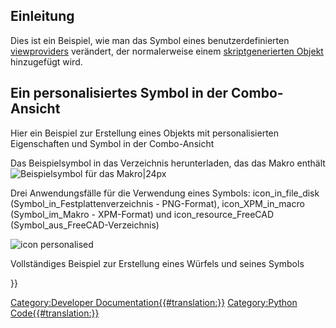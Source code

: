 <languages/>

== Einleitung ==

Dies ist ein Beispiel, wie man das Symbol eines benutzerdefinierten [[Viewprovider/de|viewproviders]] verändert, der normalerweise einem [[scripted_objects/de|skriptgenerierten Objekt]] hinzugefügt wird.

==Ein personalisiertes Symbol in der Combo-Ansicht==

Hier ein Beispiel zur Erstellung eines Objekts mit personalisierten Eigenschaften und Symbol in der Combo-Ansicht 

Das Beispielsymbol in das Verzeichnis herunterladen, das das Makro enthält [[File:FreeCADIco.png|Beispielsymbol für das Makro|24px]]

Drei Anwendungsfälle für die Verwendung eines Symbols: icon_in_file_disk (Symbol_in_Festplattenverzeichnis - PNG-Format), icon_XPM_in_macro (Symbol_im_Makro - XPM-Format) und icon_resource_FreeCAD (Symbol_aus_FreeCAD-Verzeichnis)

[[File:Qt_Example_02.png|icon personalised]]
{{clear}}

{{Code|code=
import PySide
import FreeCAD, FreeCADGui, Part
from pivy import coin
from PySide import QtGui ,QtCore
from PySide.QtGui import *
from PySide.QtCore import *
import Draft

global path
param = FreeCAD.ParamGet("User parameter:BaseApp/Preferences/Macro")# macro path in FreeCAD preferences
path = param.GetString("MacroPath","") + "/"                        # macro path
path = path.replace("\\","/")                                       # convert the "\" to "/"


class IconViewProviderToFile:                                       # Class ViewProvider create Property view of object
    def __init__( self, obj, icon):
        self.icone = icon
        
    def getIcon(self):                                              # GetIcon
        return self.icone
        
    def attach(self, obj):                                          # Property view of object
        self.modes = []
        self.modes.append("Flat Lines")
        self.modes.append("Shaded")
        self.modes.append("Wireframe")
        self.modes.append("Points")
        obj.addDisplayMode( coin.SoGroup(),"Flat Lines" )           # Display Mode
        obj.addDisplayMode( coin.SoGroup(),"Shaded" )
        obj.addDisplayMode( coin.SoGroup(),"Wireframe" )
        obj.addDisplayMode( coin.SoGroup(),"Points" )
        return self.modes

    def getDisplayModes(self,obj):
        return self.modes

#####################################################
########## Example with icon to file # begin ########
#####################################################

object1 = FreeCAD.ActiveDocument.addObject("App::FeaturePython", "Icon_In_File_Disk")                                     # create your object
object1.addProperty("App::PropertyString","Identity", "ExampleTitle0", "Identity of object").Identity = "FCSpring"        # Identity of object
object1.addProperty("App::PropertyFloat" ,"Pitch",    "ExampleTitle0", "Pitch betwen 2 heads").Pitch  = 2.0               # other Property Data
object1.addProperty("App::PropertyBool"  ,"View",     "ExampleTitle1", "Hello world").View            = True              # ...
object1.addProperty("App::PropertyColor" ,"LineColor","ExampleTitle2", "Color to choice").LineColor   = (0.13,0.15,0.37)  # ...
#...other Property Data
#...other Property Data
#
object1.ViewObject.Proxy = IconViewProviderToFile( object1, path + "FreeCADIco.png")                                      # icon download to file
App.ActiveDocument.recompute()
#
#__Detail__:
# FreeCAD.ActiveDocument.addObject( = create now object personalized
# "App::FeaturePython",             = object as FeaturePython
# "Icon_In_File_Disk")              = internal name of your object
#
#
# "App::PropertyString",    = type of Property , availlable : PropertyString, PropertyFloat, PropertyBool, PropertyColor
# "Identity",               = name of the feature
# "ExampleTitle0",          = title of the "section"
# "Identity of object")     = tooltip displayed on mouse
# .Identity                 = variable (same of name of the feature)
# object1.ViewObject.Proxy  = create the view object and gives the icon
#
########## example with icon to file end



#####################################################
########## Example with icon in macro # begin #######
#####################################################

def setIconInMacro(self):        # def contener the icon in format .xpm
    # File format XPM created by Gimp "https://www.gimp.org/"
    # Choice palette Tango
    # Create your masterwork ...
    # For export the image in XPM format
    #     Menu File > Export as > .xpm
    # (For convert image true color in Tango color palette : 
    #     Menu Image > Mode > Indexed ... > Use custom palette > Tango Icon Theme > Convert)
    return """
            /* XPM */
            static char * XPM[] = {
            "22 24 5 1",
            " 	c None",
            ".	c #CE5C00",
            "+	c #EDD400",
            "@	c #F57900",
            "#	c #8F5902",
            "                      ",
            "                      ",
            "  ....                ",
            "  ..@@@@..            ",
            "  . ...@......        ",
            "  .+++++++++...       ",
            "  .      ....++...    ",
            "  .@..@@@@@@.+++++..  ",
            "  .@@@@@..#  ++++ ..  ",
            "  .       ++++  .@..  ",
            "  .++++++++  .@@@.+.  ",
            " .      ..@@@@@. ++.  ",
            " ..@@@@@@@@@.  +++ .  ",
            " ....@...# +++++ @..  ",
            " .    ++++++++ .@. .  ",
            " .++++++++  .@@@@ .   ",
            " .   #....@@@@. ++.   ",
            " .@@@@@@@@@.. +++ .   ",
            " ........  +++++...   ",
            " ...  ..+++++ ..@..   ",
            "    ......  .@@@ +.   ",
            "          ......++.   ",
            "                ...   ",
            "                      "};
        """

object2 = FreeCAD.ActiveDocument.addObject("App::FeaturePython", "Icon_XPM_In_Macro")                                    #
object2.addProperty("App::PropertyString","Identity","ExampleTitle","Identity of object").Identity = "FCSpring"
#...other Property Data
#...other Property Data
#
object2.ViewObject.Proxy = IconViewProviderToFile( object2, setIconInMacro(""))              # icon in macro (.XPM)
App.ActiveDocument.recompute()
########## example with icon in macro end



####################################################################
########## Example with icon to FreeCAD ressource # begin ##########
####################################################################

object3 = FreeCAD.ActiveDocument.addObject("App::FeaturePython", "Icon_Ressource_FreeCAD")                               #
object3.addProperty("App::PropertyString","Identity","ExampleTitle","Identity of object").Identity = "FCSpring"
#...other Property Data
#...other Property Data
#
object3.ViewObject.Proxy = IconViewProviderToFile( object3, ":/icons/Draft_Draft.svg")       # icon to FreeCAD ressource
App.ActiveDocument.recompute()
########## example with icon to FreeCAD ressource end

}}

Vollständiges Beispiel zur Erstellung eines Würfels und seines Symbols

{{Code|code=
#https://forum.freecadweb.org/viewtopic.php?t=10255#p83319
import FreeCAD, Part, math
from FreeCAD import Base
from PySide import QtGui

global path
param = FreeCAD.ParamGet("User parameter:BaseApp/Preferences/Macro")# macro path in FreeCAD preferences
path = param.GetString("MacroPath","") + "/"                        # macro path
path = path.replace("\\","/")                                       # convert the "\" to "/"

def setIconInMacro(self):
    return """
        /* XPM */
        static char * xpm[] = {
        "22 22 12 1",
        " 	c None",
        ".	c #A40000",
        "+	c #2E3436",
        "@	c #CE5C00",
        "#	c #F57900",
        "$	c #FCAF3E",
        "%	c #5C3566",
        "&	c #204A87",
        "*	c #555753",
        "=	c #3465A4",
        "-	c #4E9A06",
        ";	c #729FCF",
        "                      ",
        "                      ",
        "                      ",
        "        ..   ..       ",
        "       +@#+++.$$      ",
        "       +.#+%..$$      ",
        "       &*$  &*#*      ",
        "      &   =&=  =      ",
        "   ++&  +.==   %=     ",
        "  ++$@ ..$ %=   &     ",
        "  ..-&%.#$$ &## +=$   ",
        "   .#  ..$ ..#%%.#$$  ",
        "     ;    =+=## %-$#  ",
        "     &=   ;&   %=     ",
        "      ;+ &=;  %=      ",
        "      ++$- +*$-       ",
        "      .#&&+.@$$       ",
        "      ..$# ..$#       ",
        "       ..   ..        ",
        "                      ",
        "                      ",
        "                      "};
        """

class PartFeature:
    def __init__(self, obj):
        obj.Proxy = self

class Box(PartFeature):
    def __init__(self, obj):
        PartFeature.__init__(self, obj)
        obj.addProperty("App::PropertyLength", "Length", "Box", "Length of the box").Length = 1.0
        obj.addProperty("App::PropertyLength", "Width",  "Box", "Width of the box" ).Width  = 1.0
        obj.addProperty("App::PropertyLength", "Height", "Box", "Height of the box").Height = 1.0

    def onChanged(self, fp, prop):
        try:
            if prop == "Length" or prop == "Width" or prop == "Height":
                fp.Shape = Part.makeBox(fp.Length,fp.Width,fp.Height)
        except:
            pass

    def execute(self, fp):
        fp.Shape = Part.makeBox(fp.Length,fp.Width,fp.Height)

class ViewProviderBox:
    def __init__(self, obj, icon):
        obj.Proxy  = self
        self.icone = icon
        
    def getIcon(self):
        return self.icone

    def attach(self, obj):
        return

    def setupContextMenu(self, obj, menu):
        action = menu.addAction("Set default height")
        action.triggered.connect(lambda f=self.setDefaultHeight, arg=obj:f(arg))

        action = menu.addAction("Hello World")
        action.triggered.connect(self.showHelloWorld)

    def setDefaultHeight(self, view):
        view.Object.Height = 15.0

    def showHelloWorld(self):
        QtGui.QMessageBox.information(None, "Hi there", "Hello World")

def makeBox():
    FreeCAD.newDocument()
    a=FreeCAD.ActiveDocument.addObject("Part::FeaturePython","Box")
    Box(a)
#    ViewProviderBox(a.ViewObject, path + "FreeCADIco.png")    # icon download to file
#    ViewProviderBox(a.ViewObject,  ":/icons/Draft_Draft.svg") # icon to FreeCAD ressource
    ViewProviderBox(a.ViewObject,  setIconInMacro(""))        # icon in macro (.XPM)
    App.ActiveDocument.recompute()

makeBox()
}}

{{Powerdocnavi{{#translation:}}}}
[[Category:Developer Documentation{{#translation:}}]]
[[Category:Python Code{{#translation:}}]]
{{clear}}